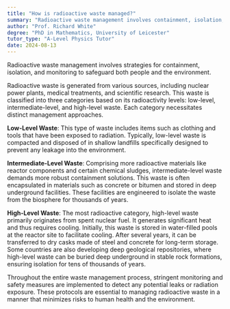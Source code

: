 ```yaml
---
title: "How is radioactive waste managed?"
summary: "Radioactive waste management involves containment, isolation, and monitoring to ensure safety for both people and the environment."
author: "Prof. Richard White"
degree: "PhD in Mathematics, University of Leicester"
tutor_type: "A-Level Physics Tutor"
date: 2024-08-13
---
```


Radioactive waste management involves strategies for containment, isolation, and monitoring to safeguard both people and the environment.

Radioactive waste is generated from various sources, including nuclear power plants, medical treatments, and scientific research. This waste is classified into three categories based on its radioactivity levels: low-level, intermediate-level, and high-level waste. Each category necessitates distinct management approaches.

**Low-Level Waste**: This type of waste includes items such as clothing and tools that have been exposed to radiation. Typically, low-level waste is compacted and disposed of in shallow landfills specifically designed to prevent any leakage into the environment.

**Intermediate-Level Waste**: Comprising more radioactive materials like reactor components and certain chemical sludges, intermediate-level waste demands more robust containment solutions. This waste is often encapsulated in materials such as concrete or bitumen and stored in deep underground facilities. These facilities are engineered to isolate the waste from the biosphere for thousands of years.

**High-Level Waste**: The most radioactive category, high-level waste primarily originates from spent nuclear fuel. It generates significant heat and thus requires cooling. Initially, this waste is stored in water-filled pools at the reactor site to facilitate cooling. After several years, it can be transferred to dry casks made of steel and concrete for long-term storage. Some countries are also developing deep geological repositories, where high-level waste can be buried deep underground in stable rock formations, ensuring isolation for tens of thousands of years.

Throughout the entire waste management process, stringent monitoring and safety measures are implemented to detect any potential leaks or radiation exposure. These protocols are essential to managing radioactive waste in a manner that minimizes risks to human health and the environment.
    